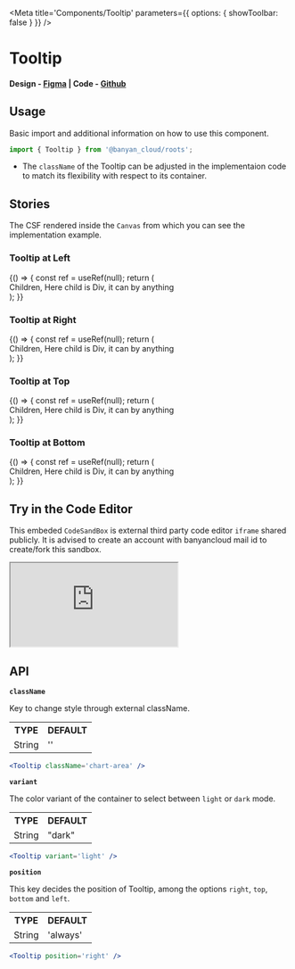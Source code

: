 

<Meta title='Components/Tooltip' parameters={{ options: { showToolbar: false } }} />


# Tooltip

#### Design - [Figma](https://www.figma.com/file/e9opoAtQHBo4vFd6u0Co98/Component-Library?type=design&node-id=1-5&mode=design&t=tXbQWENNIzmFNTVU-0) | Code - [Github](https://github.com/banyandata-cloud/roots/tree/main/components/tooltip)

## Usage

Basic import and additional information on how to use this component.

```js
import { Tooltip } from '@banyan_cloud/roots';
```

-   The `className` of the Tooltip can be adjusted in the implementaion code to match its flexibility with respect to its container.

## Stories

The CSF rendered inside the `Canvas` from which you can see the implementation example.

### Tooltip at Left

<Canvas>
	<Story name='Tooltip Left'>
		{() => {
			const ref = useRef(null);
			return (
				<div
					style={{
						display: 'flex',
						justifyContent: 'center',
						marginTop: 150,
					}}>
					<Tooltip content='Tooltip Info' position='left'>
						<div
							style={{
								width: '70%',
								backgroundColor: 'rgba(36, 161, 72, 0.08)',
								color: '#24a148',
								textAlign: 'center',
								marginTop: -20,
							}}
							ref={ref}>
							Children, Here child is Div, it can by anything
						</div>
					</Tooltip>
				</div>
			);
		}}
	</Story>
</Canvas>

### Tooltip at Right

<Canvas>
	<Story name='Tooltip Right'>
		{() => {
			const ref = useRef(null);
			return (
				<div
					style={{
						display: 'flex',
						justifyContent: 'center',
						marginTop: 150,
					}}>
					<Tooltip content='Tooltip Info' position='right'>
						<div
							style={{
								width: '70%',
								backgroundColor: 'rgba(36, 161, 72, 0.08)',
								color: '#24a148',
								textAlign: 'center',
								marginTop: -20,
							}}
							ref={ref}>
							Children, Here child is Div, it can by anything
						</div>
					</Tooltip>
				</div>
			);
		}}
	</Story>
</Canvas>

### Tooltip at Top

<Canvas>
	<Story name='Tooltip Top'>
		{() => {
			const ref = useRef(null);
			return (
				<div
					style={{
						display: 'flex',
						justifyContent: 'center',
						marginTop: 150,
					}}>
					<Tooltip content='Tooltip Info' position='top'>
						<div
							style={{
								width: '70%',
								backgroundColor: 'rgba(36, 161, 72, 0.08)',
								color: '#24a148',
								textAlign: 'center',
								marginTop: -20,
							}}
							ref={ref}>
							Children, Here child is Div, it can by anything
						</div>
					</Tooltip>
				</div>
			);
		}}
	</Story>
</Canvas>

### Tooltip at Bottom

<Canvas>
	<Story name='Tooltip Bottom'>
		{() => {
			const ref = useRef(null);
			return (
				<div
					style={{
						display: 'flex',
						justifyContent: 'center',
						marginTop: 150,
					}}>
					<Tooltip content='Tooltip Info' position='bottom'>
						<div
							style={{
								width: '70%',
								backgroundColor: 'rgba(36, 161, 72, 0.08)',
								color: '#24a148',
								textAlign: 'center',
								marginTop: -20,
							}}
							ref={ref}>
							Children, Here child is Div, it can by anything
						</div>
					</Tooltip>
				</div>
			);
		}}
	</Story>
</Canvas>

## Try in the Code Editor

This embeded `CodeSandBox` is external third party code editor `iframe` shared publicly. It is advised to create an account with banyancloud mail id to create/fork this sandbox.

<ToggleIframeContainer>
	<iframe
		src='https://codesandbox.io/s/cold-tree-ndkld9?file=/src/App.js'
		style={{ width: '100%', height: 500 }}
		title='xenodochial-moon-5y668f'
		allow='accelerometer; ambient-light-sensor; camera; encrypted-media; geolocation; gyroscope; hid; microphone; midi; payment; usb; vr; xr-spatial-tracking'
		sandbox='allow-forms allow-modals allow-popups allow-presentation allow-same-origin allow-scripts'></iframe>
</ToggleIframeContainer>

## API

**`className`**

Key to change style through external className.

<table style={{ width: '100%' }}>
	<tr>
		<th style={{ textAlign: 'left', width: '50%' }}>TYPE</th>
		<th style={{ textAlign: 'left', width: '50%' }}>DEFAULT</th>
	</tr>
	<tr>
		<td>String</td>
		<td>''</td>
	</tr>
</table>

```jsx
<Tooltip className='chart-area' />
```

**`variant`**

The color variant of the container to select between `light` or `dark` mode.

<table style={{ width: '100%' }}>
	<tr>
		<th style={{ textAlign: 'left', width: '50%' }}>TYPE</th>
		<th style={{ textAlign: 'left', width: '50%' }}>DEFAULT</th>
	</tr>
	<tr>
		<td>String</td>
		<td>"dark"</td>
	</tr>
</table>

```jsx
<Tooltip variant='light' />
```

**`position`**

This key decides the position of Tooltip, among the options `right`, `top`, `bottom` and `left`.

<table style={{ width: '100%' }}>
	<tr>
		<th style={{ textAlign: 'left', width: '50%' }}>TYPE</th>
		<th style={{ textAlign: 'left', width: '50%' }}>DEFAULT</th>
	</tr>
	<tr>
		<td>String</td>
		<td>'always'</td>
	</tr>
</table>

```jsx
<Tooltip position='right' />
```
